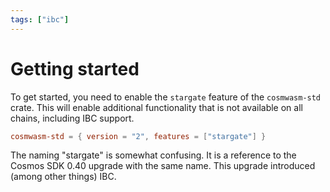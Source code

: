```yaml
---
tags: ["ibc"]
---
```



# Getting started

To get started, you need to enable the `stargate` feature of the `cosmwasm-std` crate. This will
enable additional functionality that is not available on all chains, including IBC support.

```toml
cosmwasm-std = { version = "2", features = ["stargate"] }
```

<Callout type="info">
  The naming "stargate" is somewhat confusing. It is a reference to the Cosmos SDK 0.40 upgrade with
  the same name. This upgrade introduced (among other things) IBC.
</Callout>
